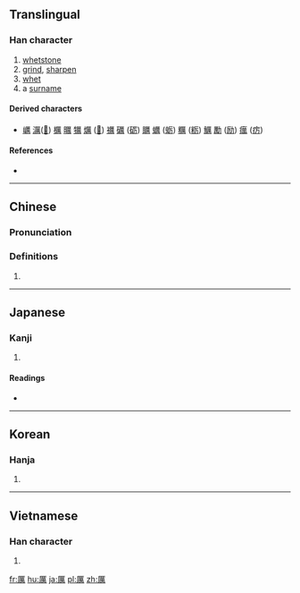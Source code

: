 {{also|厉}}
==Translingual==

===Han character===
{{Han char|rn=27|rad=厂|as=12|sn=14|four=7122<sub>7</sub>|canj=一廿田月 (MTWB)|ids=⿸[[厂]][[萬]]}}

# [[whetstone]]
# [[grind]], [[sharpen]]
# [[whet]]
# a [[surname]]

====Derived characters====
* [[巁]] [[濿]]([[𪵱]]) [[櫔]] [[曞]] [[犡]] [[爄]] ([[𤇃]]) [[禲]] [[礪]] ([[砺]]) [[矋]] [[蠣]] ([[蛎]]) [[糲]] ([[粝]]) [[鱱]] [[勵]] ([[励]]) [[癘]] ([[疠]])

====References====
* {{Han ref|kx=0163.090|dkj=03041|dj=0371.110|hdz=10077.170|uh=53B2|ud=21426|bh=BC46|bd=48198}}

----

==Chinese==
{{zh-forms|s=厉}}

===Pronunciation===
{{zh-pron
|m=lì
|c=lai6
|mc=y
|oc=y
|ma=
|cat=n,v,pn
}}

===Definitions===
# {{rfdef|lang=zh}}

----

==Japanese==

===Kanji===
{{ja-kanji|grade=|rs=厂12}}

# {{defn|lang=ja|sort=厂12}}

====Readings====
* {{ja-readings|on=[[れい]] (rei), [[らい]] (rai), [[れつ]] (retsu), [[れち]] (rechi)|kun=[[と]] (to), [[とぐ]] (togu), [[こする]] (kosuru)}}

----

==Korean==

===Hanja===
{{ko-hanja|hangeul=려|rv=ryeo|mr=ryŏ}}

# {{defn|lang=ko|sort=厂12}}

----

==Vietnamese==

===Han character===
{{vi-hantu|[[lệ]], [[lẹ]]|rs=厂12}}

# {{defn|lang=vi|sort=厂12}}

[[fr:厲]]
[[hu:厲]]
[[ja:厲]]
[[pl:厲]]
[[zh:厲]]